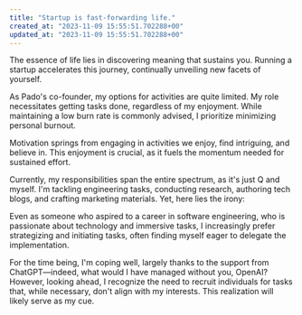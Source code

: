 ```yaml
---
title: "Startup is fast-forwarding life."
created_at: "2023-11-09 15:55:51.702288+00"
updated_at: "2023-11-09 15:55:51.702288+00"
---
```


The essence of life lies in discovering meaning that sustains you. Running a startup accelerates this journey, continually unveiling new facets of yourself.

As Pado's co-founder, my options for activities are quite limited. My role necessitates getting tasks done, regardless of my enjoyment. While maintaining a low burn rate is commonly advised, I prioritize minimizing personal burnout.

Motivation springs from engaging in activities we enjoy, find intriguing, and believe in. This enjoyment is crucial, as it fuels the momentum needed for sustained effort.

Currently, my responsibilities span the entire spectrum, as it's just Q and myself. I'm tackling engineering tasks, conducting research, authoring tech blogs, and crafting marketing materials. Yet, here lies the irony:

Even as someone who aspired to a career in software engineering, who is passionate about technology and immersive tasks, I increasingly prefer strategizing and initiating tasks, often finding myself eager to delegate the implementation.

For the time being, I'm coping well, largely thanks to the support from ChatGPT—indeed, what would I have managed without you, OpenAI? However, looking ahead, I recognize the need to recruit individuals for tasks that, while necessary, don't align with my interests. This realization will likely serve as my cue.
